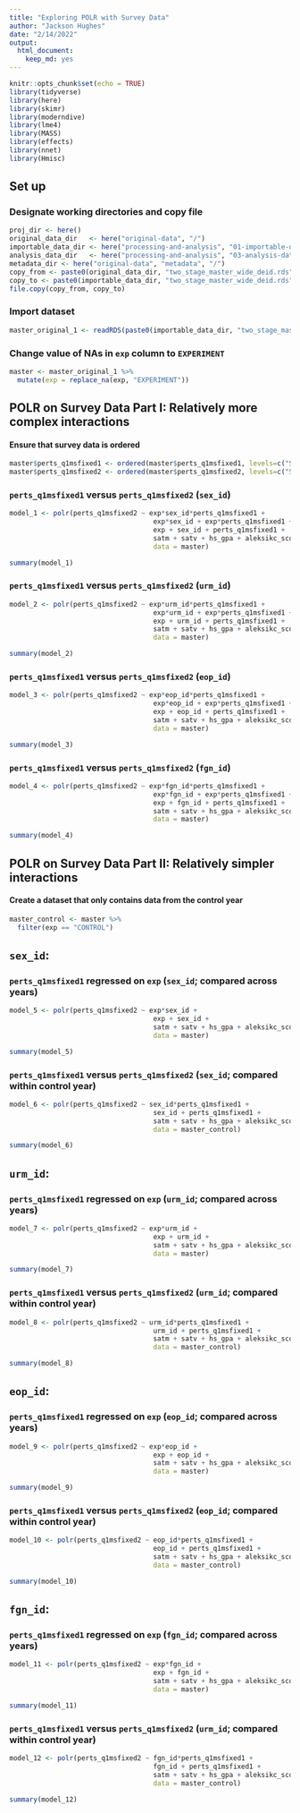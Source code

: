 ```yaml
---
title: "Exploring POLR with Survey Data"
author: "Jackson Hughes"
date: "2/14/2022"
output: 
  html_document:
    keep_md: yes
---
```


```r
knitr::opts_chunk$set(echo = TRUE)
library(tidyverse)
library(here)
library(skimr)
library(moderndive)
library(lme4)
library(MASS)
library(effects)
library(nnet)
library(Hmisc)
```

## Set up

### Designate working directories and copy file

```r
proj_dir <- here()
original_data_dir   <- here("original-data", "/")
importable_data_dir <- here("processing-and-analysis", "01-importable-data", "/")
analysis_data_dir   <- here("processing-and-analysis", "03-analysis-data", "/")
metadata_dir <- here("original-data", "metadata", "/")
copy_from <- paste0(original_data_dir, "two_stage_master_wide_deid.rds")
copy_to <- paste0(importable_data_dir, "two_stage_master_wide_deid.rds")
file.copy(copy_from, copy_to)
```

### Import dataset

```r
master_original_1 <- readRDS(paste0(importable_data_dir, "two_stage_master_wide_deid.rds"))
```

### Change value of NAs in `exp` column to `EXPERIMENT`

```r
master <- master_original_1 %>% 
  mutate(exp = replace_na(exp, "EXPERIMENT"))
```

## POLR on Survey Data Part I: Relatively more complex interactions

#### Ensure that survey data is ordered

```r
master$perts_q1msfixed1 <- ordered(master$perts_q1msfixed1, levels=c("Strongly Disagree", "Disagree", "Somewhat Disagree", "Somewhat Agree", "Agree", "Strongly Agree"))
master$perts_q1msfixed2 <- ordered(master$perts_q1msfixed2, levels=c("Strongly Disagree", "Disagree", "Somewhat Disagree", "Somewhat Agree", "Agree", "Strongly Agree"))
```


### `perts_q1msfixed1` versus `perts_q1msfixed2` (`sex_id`)

```r
model_1 <- polr(perts_q1msfixed2 ~ exp*sex_id*perts_q1msfixed1 +
                                    exp*sex_id + exp*perts_q1msfixed1 + sex_id*perts_q1msfixed1 +
                                    exp + sex_id + perts_q1msfixed1 +
                                    satm + satv + hs_gpa + aleksikc_score,
                                    data = master)

summary(model_1)
```

### `perts_q1msfixed1` versus `perts_q1msfixed2` (`urm_id`)

```r
model_2 <- polr(perts_q1msfixed2 ~ exp*urm_id*perts_q1msfixed1 +
                                    exp*urm_id + exp*perts_q1msfixed1 + urm_id*perts_q1msfixed1 +
                                    exp + urm_id + perts_q1msfixed1 +
                                    satm + satv + hs_gpa + aleksikc_score,
                                    data = master)

summary(model_2)
```

### `perts_q1msfixed1` versus `perts_q1msfixed2` (`eop_id`)

```r
model_3 <- polr(perts_q1msfixed2 ~ exp*eop_id*perts_q1msfixed1 +
                                    exp*eop_id + exp*perts_q1msfixed1 + eop_id*perts_q1msfixed1 +
                                    exp + eop_id + perts_q1msfixed1 +
                                    satm + satv + hs_gpa + aleksikc_score,
                                    data = master)

summary(model_3)
```

### `perts_q1msfixed1` versus `perts_q1msfixed2` (`fgn_id`)

```r
model_4 <- polr(perts_q1msfixed2 ~ exp*fgn_id*perts_q1msfixed1 +
                                    exp*fgn_id + exp*perts_q1msfixed1 + fgn_id*perts_q1msfixed1 +
                                    exp + fgn_id + perts_q1msfixed1 +
                                    satm + satv + hs_gpa + aleksikc_score,
                                    data = master)

summary(model_4)
```

## POLR on Survey Data Part II: Relatively simpler interactions

#### Create a dataset that only contains data from the control year

```r
master_control <- master %>% 
  filter(exp == "CONTROL")
```

## `sex_id`:

### `perts_q1msfixed1` regressed on `exp` (`sex_id`; compared across years)

```r
model_5 <- polr(perts_q1msfixed2 ~ exp*sex_id +
                                    exp + sex_id +
                                    satm + satv + hs_gpa + aleksikc_score,
                                    data = master)

summary(model_5)
```

### `perts_q1msfixed1` versus `perts_q1msfixed2` (`sex_id`; compared within control year)

```r
model_6 <- polr(perts_q1msfixed2 ~ sex_id*perts_q1msfixed1 +
                                    sex_id + perts_q1msfixed1 +
                                    satm + satv + hs_gpa + aleksikc_score,
                                    data = master_control)

summary(model_6)
```

## `urm_id`:

### `perts_q1msfixed1` regressed on `exp` (`urm_id`; compared across years)

```r
model_7 <- polr(perts_q1msfixed2 ~ exp*urm_id +
                                    exp + urm_id +
                                    satm + satv + hs_gpa + aleksikc_score,
                                    data = master)

summary(model_7)
```

### `perts_q1msfixed1` versus `perts_q1msfixed2` (`urm_id`; compared within control year)

```r
model_8 <- polr(perts_q1msfixed2 ~ urm_id*perts_q1msfixed1 +
                                    urm_id + perts_q1msfixed1 +
                                    satm + satv + hs_gpa + aleksikc_score,
                                    data = master_control)

summary(model_8)
```

## `eop_id`:

### `perts_q1msfixed1` regressed on `exp` (`eop_id`; compared across years)

```r
model_9 <- polr(perts_q1msfixed2 ~ exp*eop_id +
                                    exp + eop_id +
                                    satm + satv + hs_gpa + aleksikc_score,
                                    data = master)

summary(model_9)
```

### `perts_q1msfixed1` versus `perts_q1msfixed2` (`eop_id`; compared within control year)

```r
model_10 <- polr(perts_q1msfixed2 ~ eop_id*perts_q1msfixed1 +
                                    eop_id + perts_q1msfixed1 +
                                    satm + satv + hs_gpa + aleksikc_score,
                                    data = master_control)

summary(model_10)
```

## `fgn_id`:

### `perts_q1msfixed1` regressed on `exp` (`fgn_id`; compared across years)

```r
model_11 <- polr(perts_q1msfixed2 ~ exp*fgn_id +
                                    exp + fgn_id +
                                    satm + satv + hs_gpa + aleksikc_score,
                                    data = master)

summary(model_11)
```

### `perts_q1msfixed1` versus `perts_q1msfixed2` (`urm_id`; compared within control year)

```r
model_12 <- polr(perts_q1msfixed2 ~ fgn_id*perts_q1msfixed1 +
                                    fgn_id + perts_q1msfixed1 +
                                    satm + satv + hs_gpa + aleksikc_score,
                                    data = master_control)

summary(model_12)
```
